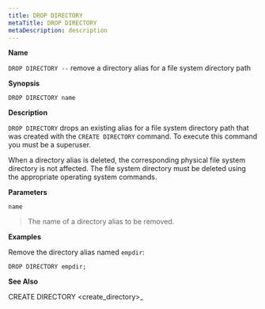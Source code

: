 ```yaml
---
title: DROP DIRECTORY
metaTitle: DROP DIRECTORY
metaDescription: description
---
```


**Name**

`DROP DIRECTORY --` remove a directory alias for a file system directory
path

**Synopsis**

``` text
DROP DIRECTORY name
```

**Description**

`DROP DIRECTORY` drops an existing alias for a file system directory
path that was created with the `CREATE DIRECTORY` command. To execute
this command you must be a superuser.

When a directory alias is deleted, the corresponding physical file
system directory is not affected. The file system directory must be
deleted using the appropriate operating system commands.

**Parameters**

`name`

> The name of a directory alias to be removed.

**Examples**

Remove the directory alias named `empdir`:

``` text
DROP DIRECTORY empdir;
```

**See Also**

<span class="title-ref">CREATE DIRECTORY \<create_directory\>_</span>
